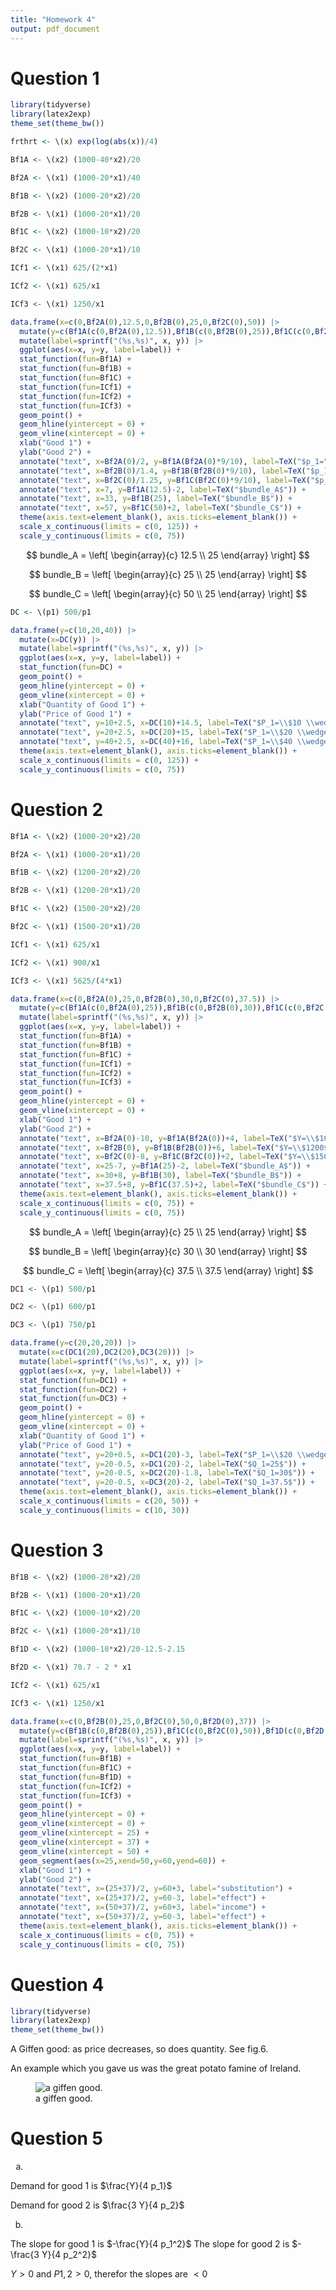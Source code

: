 ```yaml
---
title: "Homework 4"
output: pdf_document
---
```


# Question 1

```r
library(tidyverse)
library(latex2exp)
theme_set(theme_bw())

frthrt <- \(x) exp(log(abs(x))/4)
```

```r
Bf1A <- \(x2) (1000-40*x2)/20
```

```r
Bf2A <- \(x1) (1000-20*x1)/40
```

```r
Bf1B <- \(x2) (1000-20*x2)/20
```

```r
Bf2B <- \(x1) (1000-20*x1)/20
```

```r
Bf1C <- \(x2) (1000-10*x2)/20
```

```r
Bf2C <- \(x1) (1000-20*x1)/10
```

```r
ICf1 <- \(x1) 625/(2*x1)
```
```r
ICf2 <- \(x1) 625/x1
```
```r
ICf3 <- \(x1) 1250/x1
```

```r
data.frame(x=c(0,Bf2A(0),12.5,0,Bf2B(0),25,0,Bf2C(0),50)) |>
  mutate(y=c(Bf1A(c(0,Bf2A(0),12.5)),Bf1B(c(0,Bf2B(0),25)),Bf1C(c(0,Bf2C(0),50)))) |>
  mutate(label=sprintf("(%s,%s)", x, y)) |>
  ggplot(aes(x=x, y=y, label=label)) +
  stat_function(fun=Bf1A) +
  stat_function(fun=Bf1B) +
  stat_function(fun=Bf1C) +
  stat_function(fun=ICf1) +
  stat_function(fun=ICf2) +
  stat_function(fun=ICf3) +
  geom_point() +
  geom_hline(yintercept = 0) +
  geom_vline(xintercept = 0) +
  xlab("Good 1") +
  ylab("Good 2") +
  annotate("text", x=Bf2A(0)/2, y=Bf1A(Bf2A(0)*9/10), label=TeX("$p_1=\\$40$")) +
  annotate("text", x=Bf2B(0)/1.4, y=Bf1B(Bf2B(0)*9/10), label=TeX("$p_1=\\$20$")) +
  annotate("text", x=Bf2C(0)/1.25, y=Bf1C(Bf2C(0)*9/10), label=TeX("$p_1=\\$10$")) +
  annotate("text", x=7, y=Bf1A(12.5)-2, label=TeX("$bundle_A$")) +
  annotate("text", x=33, y=Bf1B(25), label=TeX("$bundle_B$")) +
  annotate("text", x=57, y=Bf1C(50)+2, label=TeX("$bundle_C$")) +
  theme(axis.text=element_blank(), axis.ticks=element_blank()) +
  scale_x_continuous(limits = c(0, 125)) +
  scale_y_continuous(limits = c(0, 75))
```

$$
bundle_A =
\left[
\begin{array}{c}
12.5 \\
25
\end{array}
\right]
$$

$$
bundle_B =
\left[
\begin{array}{c}
25 \\
25
\end{array}
\right]
$$

$$
bundle_C =
\left[
\begin{array}{c}
50 \\
25
\end{array}
\right]
$$


\newpage

```r
DC <- \(p1) 500/p1
```

```r
data.frame(y=c(10,20,40)) |>
  mutate(x=DC(y)) |>
  mutate(label=sprintf("(%s,%s)", x, y)) |>
  ggplot(aes(x=x, y=y, label=label)) +
  stat_function(fun=DC) +
  geom_point() +
  geom_hline(yintercept = 0) +
  geom_vline(xintercept = 0) +
  xlab("Quantity of Good 1") +
  ylab("Price of Good 1") +
  annotate("text", y=10+2.5, x=DC(10)+14.5, label=TeX("$P_1=\\$10 \\wedge Q_1=50$")) +
  annotate("text", y=20+2.5, x=DC(20)+15, label=TeX("$P_1=\\$20 \\wedge Q_1=25$")) +
  annotate("text", y=40+2.5, x=DC(40)+16, label=TeX("$P_1=\\$40 \\wedge Q_1=12.5$")) +
  theme(axis.text=element_blank(), axis.ticks=element_blank()) +
  scale_x_continuous(limits = c(0, 125)) +
  scale_y_continuous(limits = c(0, 75))
```


\newpage

# Question 2

```r
Bf1A <- \(x2) (1000-20*x2)/20
```

```r
Bf2A <- \(x1) (1000-20*x1)/20
```

```r
Bf1B <- \(x2) (1200-20*x2)/20
```

```r
Bf2B <- \(x1) (1200-20*x1)/20
```

```r
Bf1C <- \(x2) (1500-20*x2)/20
```

```r
Bf2C <- \(x1) (1500-20*x1)/20
```

```r
ICf1 <- \(x1) 625/x1
```
```r
ICf2 <- \(x1) 900/x1
```
```r
ICf3 <- \(x1) 5625/(4*x1)
```

```r
data.frame(x=c(0,Bf2A(0),25,0,Bf2B(0),30,0,Bf2C(0),37.5)) |>
  mutate(y=c(Bf1A(c(0,Bf2A(0),25)),Bf1B(c(0,Bf2B(0),30)),Bf1C(c(0,Bf2C(0),37.5)))) |>
  mutate(label=sprintf("(%s,%s)", x, y)) |>
  ggplot(aes(x=x, y=y, label=label)) +
  stat_function(fun=Bf1A) +
  stat_function(fun=Bf1B) +
  stat_function(fun=Bf1C) +
  stat_function(fun=ICf1) +
  stat_function(fun=ICf2) +
  stat_function(fun=ICf3) +
  geom_point() +
  geom_hline(yintercept = 0) +
  geom_vline(xintercept = 0) +
  xlab("Good 1") +
  ylab("Good 2") +
  annotate("text", x=Bf2A(0)-10, y=Bf1A(Bf2A(0))+4, label=TeX("$Y=\\$1000$")) +
  annotate("text", x=Bf2B(0), y=Bf1B(Bf2B(0))+6, label=TeX("$Y=\\$1200$")) +
  annotate("text", x=Bf2C(0)-8, y=Bf1C(Bf2C(0))+2, label=TeX("$Y=\\$1500$")) +
  annotate("text", x=25-7, y=Bf1A(25)-2, label=TeX("$bundle_A$")) +
  annotate("text", x=30+8, y=Bf1B(30), label=TeX("$bundle_B$")) +
  annotate("text", x=37.5+8, y=Bf1C(37.5)+2, label=TeX("$bundle_C$")) +
  theme(axis.text=element_blank(), axis.ticks=element_blank()) +
  scale_x_continuous(limits = c(0, 75)) +
  scale_y_continuous(limits = c(0, 75))
```

$$
bundle_A =
\left[
\begin{array}{c}
25 \\
25
\end{array}
\right]
$$

$$
bundle_B =
\left[
\begin{array}{c}
30 \\
30
\end{array}
\right]
$$

$$
bundle_C =
\left[
\begin{array}{c}
37.5 \\
37.5
\end{array}
\right]
$$

```r
DC1 <- \(p1) 500/p1
```

```r
DC2 <- \(p1) 600/p1
```

```r
DC3 <- \(p1) 750/p1
```

```r
data.frame(y=c(20,20,20)) |>
  mutate(x=c(DC1(20),DC2(20),DC3(20))) |>
  mutate(label=sprintf("(%s,%s)", x, y)) |>
  ggplot(aes(x=x, y=y, label=label)) +
  stat_function(fun=DC1) +
  stat_function(fun=DC2) +
  stat_function(fun=DC3) +
  geom_point() +
  geom_hline(yintercept = 0) +
  geom_vline(xintercept = 0) +
  xlab("Quantity of Good 1") +
  ylab("Price of Good 1") +
  annotate("text", y=20+0.5, x=DC1(20)-3, label=TeX("$P_1=\\$20 \\wedge$")) +
  annotate("text", y=20-0.5, x=DC1(20)-2, label=TeX("$Q_1=25$")) +
  annotate("text", y=20-0.5, x=DC2(20)-1.8, label=TeX("$Q_1=30$")) +
  annotate("text", y=20-0.5, x=DC3(20)-2, label=TeX("$Q_1=37.5$")) +
  theme(axis.text=element_blank(), axis.ticks=element_blank()) +
  scale_x_continuous(limits = c(20, 50)) +
  scale_y_continuous(limits = c(10, 30))
```


\newpage

# Question 3

```r
Bf1B <- \(x2) (1000-20*x2)/20
```

```r
Bf2B <- \(x1) (1000-20*x1)/20
```

```r
Bf1C <- \(x2) (1000-10*x2)/20
```

```r
Bf2C <- \(x1) (1000-20*x1)/10
```

```r
Bf1D <- \(x2) (1000-10*x2)/20-12.5-2.15
```

```r
Bf2D <- \(x1) 70.7 - 2 * x1
```

```r
ICf2 <- \(x1) 625/x1
```
```r
ICf3 <- \(x1) 1250/x1
```

```r
data.frame(x=c(0,Bf2B(0),25,0,Bf2C(0),50,0,Bf2D(0),37)) |>
  mutate(y=c(Bf1B(c(0,Bf2B(0),25)),Bf1C(c(0,Bf2C(0),50)),Bf1D(c(0,Bf2D(0),37)))) |>
  mutate(label=sprintf("(%s,%s)", x, y)) |>
  ggplot(aes(x=x, y=y, label=label)) +
  stat_function(fun=Bf1B) +
  stat_function(fun=Bf1C) +
  stat_function(fun=Bf1D) +
  stat_function(fun=ICf2) +
  stat_function(fun=ICf3) +
  geom_point() +
  geom_hline(yintercept = 0) +
  geom_vline(xintercept = 0) +
  geom_vline(xintercept = 25) +
  geom_vline(xintercept = 37) +
  geom_vline(xintercept = 50) +
  geom_segment(aes(x=25,xend=50,y=60,yend=60)) +
  xlab("Good 1") +
  ylab("Good 2") +
  annotate("text", x=(25+37)/2, y=60+3, label="substitution") +
  annotate("text", x=(25+37)/2, y=60-3, label="effect") +
  annotate("text", x=(50+37)/2, y=60+3, label="income") +
  annotate("text", x=(50+37)/2, y=60-3, label="effect") +
  theme(axis.text=element_blank(), axis.ticks=element_blank()) +
  scale_x_continuous(limits = c(0, 75)) +
  scale_y_continuous(limits = c(0, 75))
```

\newpage

# Question 4

```r
library(tidyverse)
library(latex2exp)
theme_set(theme_bw())
```

A Giffen good: as price decreases, so does quantity. See fig.6.

An example which you gave us was the great potato famine of Ireland.

![a giffen good.](img.jpg)

\newpage

# Question 5

a.

Demand for good 1 is $\frac{Y}{4 p_1}$

Demand for good 2 is $\frac{3 Y}{4 p_2}$

b.

The slope for good 1 is $-\frac{Y}{4 p_1^2}$
The slope for good 2 is $-\frac{3 Y}{4 p_2^2}$

$Y>0$ and $P1,2 > 0$, therefor the slopes are $<0$


